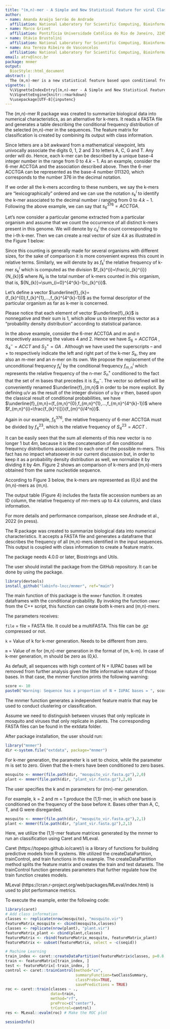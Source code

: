 ```yaml
---
title: "(m,n)-mer - A Simple and New Statistical Feature for viral Classification"
author:
- name: Amanda Araújo Serrão de Andrade
  affiliation: National Laboratory for Scientific Computing, Bioinformatics Laboratory (LABINFO), Petrópolis, Rio de Janeiro, Brazil
- name: Marco Grivet
  affiliation: Pontifícia Universidade Católica do Rio de Janeiro, 22451-900, Brazil
- name: Otávio Brustolini
  affiliation: National Laboratory for Scientific Computing, Bioinformatics Laboratory (LABINFO), Petrópolis, Rio de Janeiro, Brazil
- name: Ana Tereza Ribeiro de Vasconcelos
  affiliation: National Laboratory for Scientific Computing, Bioinformatics Laboratory (LABINFO), Petrópolis, Rio de Janeiro, Brazil
email: atrv@lncc.br
package: mnmer
output:
  BiocStyle::html_document
abstract: |
  The (m,n)-mer is a new statistical feature based upon conditional frequencies (conditional probability density distributions). Here, we present the mnmer function and show a pratical example of classification using mnmer output.
vignette: |
  %\VignetteIndexEntry{(m,n)-mer - A Simple and New Statistical Feature for viral Classification}
  %\VignetteEngine{knitr::rmarkdown}
  %\usepackage[UTF-8]{inputenc}
---
```

  
\section{Introduction to the (m,n)-mer concept}

The (m,n)-mer R package was created to summarize biological data into numerical characteristics, as an alternative for k-mers. It reads a FASTA file and generates a table describing the conditional frequency distribution of the selected (m,n)-mer in the sequences. The feature matrix for classification is created by combining its output with class information.

Since letters are a bit awkward from a mathematical viewpoint, lets univocally associate the digits $0$, $1$, $2$ and $3$ to letters A, C, G and T. Any order will do. Hence, each k-mer can be described by a unique base-4 integer number in the range from $0$ to $4.k-1$. As an example, consider the 6-mer ACCTGA and the association described above. Then the 6-mer ACCTGA can be represented as the base-4 number $011320$, which corresponds to the number $376$ in the decimal notation. 

If we order all the k-mers according to these numbers, we say the k-mers are “lexicographically” ordered and we can use the notation $s_{k}^{i}$ to identify the k-mer associated to the decimal number $i$ ranging from $0$ to $4.k-1$. Following the above example, we can say that  $s^{376}_{6}=ACCTGA$.

Let’s now consider a particular genome extracted from a particular organism and assume that we count the occurrence of all distinct k-mers present in this genome. We will denote by $c_{k}^{i}$ the count corresponding to the i-th k-mer. Then we can create a real vector of size $4.k$ as illustrated in the Figure 1 below: 
  
\begin{figure*}
\includegraphics[keepaspectratio,width=12cm]{\jobname-Fig1.png}
\raggedright
\caption{\label{fig:wide}k-mer organization for k-mer and (m,n)-mer statistical distributions evaluation.}
\end{figure*}

Since this counting is generally made for several organisms with different sizes, for the sake of comparison it is more convenient express this count in relative terms. Similarly, we will denote by  as $f_{k}^{i}$ the relative frequency of k-mer $s_{k}^{i}$   which is computed as the division $f_{k}^{i}=\frac{c_{k}^{i}}{N_{k}}$   where ${N_{k}}$  is the total number of k-mers counted in this organism, that is, ${N_{k}}=\sum_{i=0}^{4^{k}-1}c_{k}^{i}$.

Let’s define a vector $\underline{f}_{k}=(f_{k}^{0},f_{k}^{1},...,f_{k}^{4^{k}-1})$   as the formal descriptor of the particular organism as far as k-mer is concerned. 

Please notice that each element of vector $\underline{f}_{k}$ is nonnegative and their sum is 1, which allow us to interpret this vector as a “probability density distribution” according to  statistical parlance.  

In the above example, consider the 6-mer ACCTGA and m and n respectively assuming the values 4 and 2. Hence we have $S_{6}=ACCTGA$ , $S_{4}^{-}=ACCT$ and $S_{2}^{+}=GA$ .
Although we have used the superscripts – and + to respectively indicate the left and right part of the k-mer  $S_{k}$, they are also an m-mer and an n-mer on its own.
We propose the replacement of the unconditional frequency $f_{k}^{i}$ by the conditional frequency  $f_{m,n}^{i}$ which represents the relative frequency of the n-mer $S_{n}^{+}$ conditioned to the fact that the set of m bases that precedes it is $S_{m}^{-}$. The vector  so defined will be conveniently renamed $\underline{f}_{m,n}$ in order to be more explicit. By defining  $u/v$ as the result of the integer division of $u$ by $v$ then, based upon the classical result of conditional probabilities, we have $\underline{f}_{m,n}=(f_{m,n}^{0},f_{m,n}^{1},...,f_{m,n}^{4^{k}-1})$  where $f_{m,n}^{i}=\frac{f_{k}^{i]}}{f_{m}^{i/4^n}}$.

Again in our example, $f_{6}^{376}$, the relative frequency of 6-mer  ACCTGA must be divided by $f_{4}^{23}$, which is the relative frequency of $S_{4}^{23}=ACCT$ .

It can be easily seen that the sum all elements of this new vector is no longer 1 but $4m$, because it is the concatenation of $4m$ conditional frequency distributions associated to each one of the possible m-mers. This fact has no impact whatsoever in our current discussion but, in order to keep it as a probability density distribution as well, we normalize it by dividing it by $4m$. Figure 2 shows an comparison of k-mers and (m,n)-mers obtained from the same nucleotide sequence. 

\begin{figure*}
\includegraphics[keepaspectratio,width=12cm]{\jobname-Fig2.png}
\raggedright
\caption{\label{fig:wide}Comparing k-mer to mn-mer relative frequency.}
\end{figure*}

According to Figure 3 below, the k-mers are represented as (0,k) and the (m,n)-mers as (m,n).

\begin{figure*}
\includegraphics[keepaspectratio,width=12cm]{\jobname-Fig3.png}
\raggedright
\caption{\label{fig:wide}Numeric representation.}
\end{figure*}

The output table (Figure 4) includes the fasta file accession numbers as an ID column, the relative frequency of mn-mers up to $4.k$ columns, and class information.

\begin{figure*}
\includegraphics[keepaspectratio,width=12cm]{\jobname-Fig4.png}
\raggedright
\caption{\label{fig:wide}Output example.}
\end{figure*}

For more details and performance comparison, please see Andrade et al., 2022 (in press).
\newpage

\section{The (m,n)-mer as an R package}
\begin{figure*}
\includegraphics[keepaspectratio,width=12cm]{\jobname-Fig5.png}
\raggedright
\caption{\label{fig:wide}Package logo}
\end{figure*}

The \Githubpkg{labinfo-lncc/mnmer} R package was created to summarize biological data into numerical characteristics. It accepts a FASTA file and generates a dataframe that describes the frequency of all (m,n)-mers identified in the input sequences. This output is coupled with class information to create a feature matrix. 

\subsection{Dependencies}

The package needs \R{} 4.0.0 or later, Biostrings and Utils.

\subsection{Instalation}

The user should install the package from the GitHub repository. It can be done by using the \CRANpkg{devtools} package.

```r
library(devtools)
install_github("labinfo-lncc/mnmer", ref="main")
```

\subsection{The mnmer function}

The main function of this package is the `mnmer` function. It creates dataframes with the conditional probability.
By invoking the function  `cmmer` from the C++ script, this function can create both k-mers and (m,n)-mers.

The parameters receives:
  
`file` = file = FASTA file. It could be a multiFASTA. This file can be .gz compressed or not. 

`k` = Value of k for k-mer generation. Needs to be different from zero. 

`m` = Value of m for (m,n)-mer generation in the format of (m, k-m). In case of k-mer generation, m should be zero as (0,k).

As default, all sequences with high content of N + IUPAC bases will be removed from further analysis given the little informative nature of those bases. In that case, the mnmer function prints the following warning:
  
```r
score <- 10
paste0("Warning: Sequence has a proportion of N + IUPAC bases = ", score, "%")
```
  
\subsection{Pratical example}

The mnmer function generates a independent feature matrix that may be used to conduct clustering or classification. 

Assume we need to distinguish between viruses that only replicate in mosquito and viruses that only replicate in plants. The corresponding FASTA files can be found in the extdata folder.

After package installation, the user should run: 
  
```r
library("mnmer")
dir <-system.file("extdata", package="mnmer")
```

\subsubsection{Produce k-mer distributions}

For k-mer generation, the parameter k is set to choice, while the parameter m is set to zero. Given that the k-mers have been conditioned to zero bases.

```r
mosquito <- mnmer(file.path(dir, "mosquito_vir.fasta.gz"),2,0)
plant <- mnmer(file.path(dir, "plant_vir.fasta.gz"),2,0)
```

\subsubsection{Produce (m,n)-mer distributions}

The user specifies the k and m parameters for (mn)-mer generation.

For example, k = 2 and m = 1 produce the (1,1)-mer, in which one base is conditioned on the frequency of the base before it. Bases other than A, C, T, and G were disregarded.

```r
mosquito <- mnmer(file.path(dir, "mosquito_vir.fasta.gz"),2,1)
plant <- mnmer(file.path(dir, "plant_vir.fasta.gz"),2,1)
```

Here, we utilize the (1,1)-mer feature matrices generated by the mnmer to run an classification using Caret and MLeval.

Caret (https://topepo.github.io/caret/) is a library of functions for building predictive models from R systems. We utilized the createDataPartition, trainControl, and train functions in this example. The createDataPartition method splits the feature matrix and creates the train and test datasets. The trainControl function generates parameters that further regulate how the train function creates models.

MLeval (https://cran.r-project.org/web/packages/MLeval/index.html) is used to plot performance metrics. 

To execute the example, enter the following code:
  
```r
library(caret)
# Add class information 
classes <- replicate(nrow(mosquito), "mosquito.vir")
featureMatrix_mosquito <- cbind(mosquito,classes)
classes <- replicate(nrow(plant), "plant.vir")
featureMatrix_plant <- cbind(plant,classes)
featureMatrix <- rbind(featureMatrix_mosquito, featureMatrix_plant)
featureMatrix <- subset(featureMatrix, select = -c(seqid))

# Machine Learning
train_index <- caret::createDataPartition(featureMatrix$classes, p=0.8, list=FALSE)
train <- featureMatrix[train_index, ]
test <- featureMatrix[-train_index, ]
control <- caret::trainControl(method="cv", 
                               summaryFunction=twoClassSummary, 
                               classProbs=TRUE, 
                               savePredictions = TRUE)
roc <- caret::train(classes ~ ., 
                    data=train, 
                    method="rf", 
                    preProc=c("center"), 
                    trControl=control)
res <- MLeval::evalm(roc) # Make the ROC plot
```

\section{SessionInfo}

```r
sessionInfo()
```
